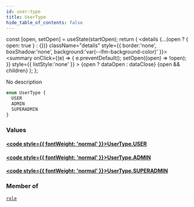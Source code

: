 ```yaml
---
id: user-type
title: UserType
hide_table_of_contents: false
---
```







  const [open, setOpen] = useState(startOpen);
  return (
    <details {...(open ? { open: true } : {})} className="details" style={{ border:'none', boxShadow:'none', background:'var(--ifm-background-color)' }}>
      <summary
        onClick={(e) => {
          e.preventDefault();
          setOpen((open) => !open);
        }}
        style={{ listStyle:'none' }}
      >
      {open ? dataOpen : dataClose}
      </summary>
      {open && children}
    </details>
  );
};




No description


```graphql
enum UserType {
  USER
  ADMIN
  SUPERADMIN
}
```


### Values

#### [<code style={{ fontWeight: 'normal' }}>UserType.<b>USER</b></code>](#) 
> 
> 

#### [<code style={{ fontWeight: 'normal' }}>UserType.<b>ADMIN</b></code>](#) 
> 
> 

#### [<code style={{ fontWeight: 'normal' }}>UserType.<b>SUPERADMIN</b></code>](#) 
> 
> 



### Member of

[`role`](/schema/directives/role)  <Badge class="secondary" text="directive"/>

